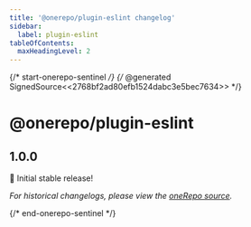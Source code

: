 ```yaml
---
title: '@onerepo/plugin-eslint changelog'
sidebar:
  label: plugin-eslint
tableOfContents:
  maxHeadingLevel: 2
---
```


{/* start-onerepo-sentinel */}
{/* @generated SignedSource<<2768bf2ad80efb1524dabc3e5bec7634>> */}

# @onerepo/plugin-eslint

## 1.0.0

🎉 Initial stable release!

_For historical changelogs, please view the [oneRepo source](https://github.com/paularmstrong/onerepo/tree/main/plugins/plugin-eslint)._

{/* end-onerepo-sentinel */}
